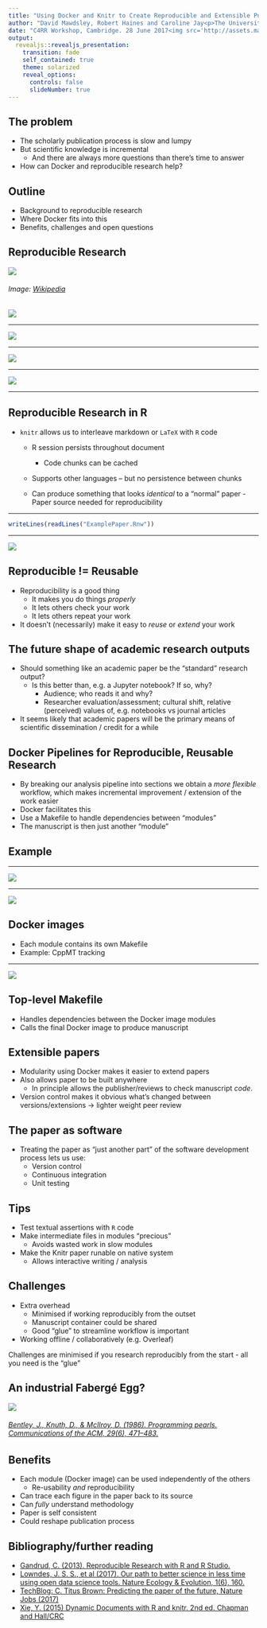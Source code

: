 ```yaml
---
title: "Using Docker and Knitr to Create Reproducible and Extensible Publications"
author: "David Mawdsley, Robert Haines and Caroline Jay<p>The University of Manchester</p>"
date: "C4RR Workshop, Cambridge. 28 June 2017<img src='http://assets.manchester.ac.uk/logos/hi-res/TAB_UNI_MAIN_logo/White_backgrounds/TAB_col_white_background.png' style='border:0px solid black' width='50%'>"
output: 
  revealjs::revealjs_presentation:
    transition: fade
    self_contained: true
    theme: solarized
    reveal_options:
      controls: false
      slideNumber: true
---
```


## The problem

[](start with the question, “what’s the one thing I want people to learn, or feel, or do, as a result of hearing this?”. Tim Harford)

[](To understand why writing a reproducible paper is a good thing, and that it follows naturally from containerising one's research.)

- The scholarly publication process is slow and lumpy
- But scientific knowledge is incremental
	* And there are always more questions than there's time to answer
- How can Docker and reproducible research help?

## Outline

- Background to reproducible research
- Where Docker fits into this
- Benefits, challenges and open questions 

## Reproducible Research


![](https://upload.wikimedia.org/wikipedia/en/6/62/Literate_Programming_book_cover.jpg?download)

<h6>Image:  <a href="//en.wikipedia.org/wiki/File:Literate_Programming_book_cover.jpg">Wikipedia</a></h6>


[](1984.  Very much focussed on _programming_.  Literate data analysis may be a better name for what we're trying to do. ) 
---


![](algoToPapers0.png)

---

![](algoToPapers1.png)

---

![](algoToPapers2.png)

---

![](algoToPapers3.png)

[](Jupyter notebooks look like Jupyter notebooks - we're making something that looks like a regular paper)

---

## Reproducible Research in R

- `knitr` allows us to interleave markdown or `LaTeX` with `R` code
	* R session persists throughout document
		- Code chunks can be cached
	* Supports other languages -- but no persistence between chunks
 
  * Can produce something that looks _identical_ to a "normal" paper
    	- Paper source needed for reproducibility
    	

---

```r
writeLines(readLines("ExamplePaper.Rnw"))
```

---

![](ExamplePaper.png)

## Reproducible != Reusable

- Reproducibility is a good thing
	* It makes you do things *properly*
	* It lets others check your work
	* It lets others repeat your work
- It doesn't (necessarily) make it easy to _reuse_ or _extend_ your work 

## The future shape of academic research outputs

- Should something like an academic paper be the "standard" research output?
  * Is this better than, e.g. a Jupyter notebook? If so, why?
    - Audience; who reads it and why?
    - Researcher evaluation/assessment; cultural shift, relative (perceived) values of, e.g. notebooks vs journal articles


- It seems likely that academic papers will be the primary means of scientific dissemination / credit for a while

## Docker Pipelines for Reproducible, Reusable Research

- By breaking our analysis pipeline into sections we obtain a
_more flexible_ workflow, which makes incremental improvement / extension of the work easier
- Docker facilitates this
- Use a Makefile to handle dependencies between "modules" 
- The manuscript is then just another "module"

## Example

---

![](WorkflowPipeline.png)

---

![](WorkflowContainers.png)

## Docker images
- Each module contains its own Makefile
- Example: CppMT tracking
  
  
---

![](ObjectTracking.png)

  
## Top-level Makefile
- Handles dependencies between the Docker image modules
- Calls the final Docker image to produce manuscript

## Extensible papers

- Modularity using Docker makes it easier to extend papers
- Also allows paper to be built anywhere
  - In principle allows the publisher/reviews to check manuscript _code_.

- Version control makes it obvious what's changed between versions/extensions &#8594; lighter weight peer review


## The paper as software

- Treating the paper as "just another part" of the software development process lets us use:
	* Version control
	* Continuous integration
	* Unit testing


## Tips

- Test textual assertions with `R` code
- Make intermediate files in modules "precious" 
	* Avoids wasted work in slow modules
- Make the Knitr paper runable on native system
  	* Allows interactive writing / analysis

## Challenges

- Extra overhead 
  	* Minimised if working reproducibly from the outset
	* Manuscript container could be shared
	* Good "glue" to streamline workflow is important
- Working offline / collaboratively (e.g. Overleaf)

Challenges are minimised if you research reproducibly from the start - all you need is the "glue"

## An industrial Fabergé Egg?

![](FabergeEggQuoteCropped.png)

<h6><a href=https://doi.org/10.1145/5948.315654 >Bentley, J., Knuth, D., & McIlroy, D. (1986). Programming pearls. Communications of the ACM, 29(6), 471–483. </a></h6>


## Benefits

- Each module (Docker image) can be used independently of the others
  - Re-usability _and_ reproducibility
- Can trace each figure in the paper back to its source
- Can _fully_ understand methodology
- Paper is self consistent
- Could reshape publication process

## Bibliography/further reading

* [Gandrud, C. (2013). Reproducible Research with R and R Studio.](https://raw.githubusercontent.com/IDInteraction/dockerworkshop/68621437a9d33e500e29324c5e2a86daca8fd061/.travis.yml)
* [Lowndes, J. S. S., et al  (2017). Our path to better science in less time using open data science tools. Nature Ecology & Evolution, 1(6), 160.](https://doi.org/10.1038/s41559-017-0160)
* [TechBlog: C. Titus Brown: Predicting the paper of the future, Nature Jobs (2017)](http://blogs.nature.com/naturejobs/2017/06/01/techblog-c-titus-brown-predicting-the-paper-of-the-future/)
* [Xie, Y. (2015) Dynamic Documents with R and knitr. 2nd ed. Chapman and Hall/CRC](https://www.crcpress.com/Dynamic-Documents-with-R-and-knitr-Second-Edition/Xie/p/book/9781498716963)

